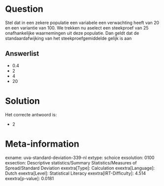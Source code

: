 Question
========

Stel dat in een zekere populatie een variabele een verwachting heeft van
20 en een variantie van 100. We trekken nu aselect een steekproef van 25
onafhankelijke waarnemingen uit deze populatie. Dan geldt dat de
standaardafwijking van het steekproefgemiddelde gelijk is aan


Answerlist
----------

* 0.4
* 2
* 4
* 20

Solution
========

Het correcte antwoord is: 

* 2

Meta-information
================
exname: uva-standard-deviation-339-nl
extype: schoice
exsolution: 0100
exsection: Descriptive statistics/Summary Statistics/Measures of Spread/Standard Deviation
exextra[Type]: Calculation
exextra[Language]: Dutch
exextra[Level]: Statistical Literacy
exextra[IRT-Difficulty]: 4.514
exextra[p-value]: 0.0181
